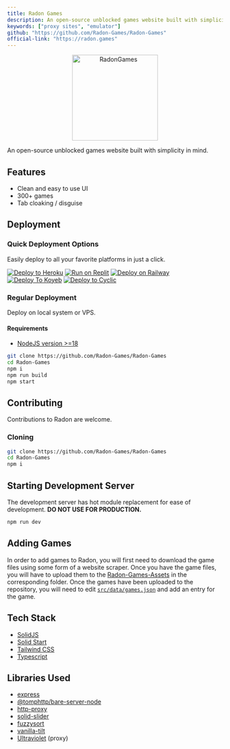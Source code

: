 ```yaml
---
title: Radon Games
description: An open-source unblocked games website built with simplicity in mind.
keywords: ["proxy sites", "emulator"]
github: "https://github.com/Radon-Games/Radon-Games"
official-link: "https://radon.games"
---
```


<p align="center">
  <a href="https://github.com/Radon-Games/Radon-Games">
    <img src="https://avatars.githubusercontent.com/u/107269758" alt="RadonGames" width="200" />
  </a>
</p>

An open-source unblocked games website built with simplicity in mind.

## Features

- Clean and easy to use UI
- 300+ games
- Tab cloaking / disguise

## Deployment

### Quick Deployment Options

Easily deploy to all your favorite platforms in just a click.

[![Deploy to Heroku](https://raw.githubusercontent.com/BinBashBanana/deploy-buttons/master/buttons/remade/heroku.svg)](https://heroku.com/deploy/?template=https://github.com/Radon-Games/Radon-Games)
[![Run on Replit](https://raw.githubusercontent.com/BinBashBanana/deploy-buttons/master/buttons/remade/replit.svg)](https://replit.com/github/Radon-Games/Radon-Games)
[![Deploy on Railway](https://binbashbanana.github.io/deploy-buttons/buttons/remade/railway.svg)](https://railway.app/new/template/ZXOCUM?referralCode=6_qmvT)
[![Deploy To Koyeb](https://binbashbanana.github.io/deploy-buttons/buttons/remade/koyeb.svg)](https://app.koyeb.com/deploy?type=git\&repository=github.com/Radon-Games/Radon-Games\&branch=main\&name=Radon-Games)
[![Deploy to Cyclic](https://binbashbanana.github.io/deploy-buttons/buttons/remade/cyclic.svg)](https://app.cyclic.sh/api/app/deploy/Radon-Games/Radon-Games)

### Regular Deployment

Deploy on local system or VPS.

#### Requirements

- [NodeJS version >=18](https://nodejs.org/)

```sh
git clone https://github.com/Radon-Games/Radon-Games
cd Radon-Games
npm i
npm run build
npm start
```

## Contributing

Contributions to Radon are welcome.

### Cloning

```sh
git clone https://github.com/Radon-Games/Radon-Games
cd Radon-Games
npm i
```

## Starting Development Server

The development server has hot module replacement for ease of development. **DO NOT USE FOR PRODUCTION.**

```sh
npm run dev
```

## Adding Games

In order to add games to Radon, you will first need to download the game files using some form of a website scraper. Once you have the game files, you will have to upload them to the [Radon-Games-Assets](https://github.com/Radon-Games/Radon-Games-Assets) in the corresponding folder. Once the games have been uploaded to the repository, you will need to edit [`src/data/games.json`](https://github.com/cohenerickson/Radon-Games/blob/main/src/data/games.json) and add an entry for the game.

## Tech Stack

- [SolidJS](https://www.solidjs.com/)
- [Solid Start](https://start.solidjs.com/)
- [Tailwind CSS](https://tailwindcss.com/)
- [Typescript](https://www.typescriptlang.org/)

## Libraries Used

- [express](https://www.npmjs.com/package/express)
- [@tomphttp/bare-server-node](https://www.npmjs.com/package/@tomphttp/bare-server-node)
- [http-proxy](https://www.npmjs.com/package/http-proxy)
- [solid-slider](https://www.npmjs.com/package/solid-slider)
- [fuzzysort](https://www.npmjs.com/package/fuzzysort)
- [vanilla-tilt](https://www.npmjs.com/package/vanilla-tilt)
- [Ultraviolet](../proxies/ultraviolet.mdx) (proxy)
